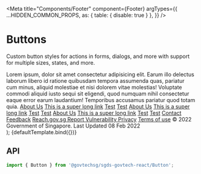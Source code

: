 
<Meta
  title="Components/Footer"
  component={Footer}
  argTypes={{
    ...HIDDEN_COMMON_PROPS,
    as: { table: { disable: true } },
  }}
/>

# Buttons

Custom button styles for actions in forms, dialogs, and more with support for multiple sizes, states, and more.

  <Footer>
    <Footer.Top>
      <Footer.Top.Header headerTitle="Singapore Government Design System">
        Lorem ipsum, dolor sit amet consectetur adipisicing elit. Earum illo
        delectus laborum libero id ratione quibusdam tempora assumenda quas,
        pariatur cum minus, aliquid molestiae et nisi dolorem vitae molestias!
        Voluptate commodi aliquid iusto sequi sit eligendi, quod numquam nihil
        consectetur eaque error earum laudantium! Temporibus accusamus pariatur
        quod totam quia.
      </Footer.Top.Header>
      <Footer.Top.Items>
        <Footer.Top.Item itemTitle="Column 1">
          <a href="">About Us</a>
          <a href="">This is a super long link</a>
          <a href="">Test</a>
          <a href="">Test</a>
        </Footer.Top.Item>
        <Footer.Top.Item itemTitle="Column 2">
          <a href="">About Us</a>
          <a href="">This is a super long link</a>
          <a href="">Test</a>
          <a href="">Test</a>
        </Footer.Top.Item>
        <Footer.Top.Item itemTitle="Column 3">
          <a href="">About Us</a>
          <a href="">This is a super long link</a>
          <a href="">Test</a>
          <a href="">Test</a>
        </Footer.Top.Item>
      </Footer.Top.Items>
      <Footer.Top.ContactLinks>
        <a href="">Contact</a>
        <a href="">Feedback</a>
        <a
          href="https://www.reach.gov.sg/"
          target="_blank"
          rel="noopener noreferrer"
        >
          Reach.gov.sg
        </a>
      </Footer.Top.ContactLinks>
    </Footer.Top>
    <Footer.Bottom>
      <Footer.Bottom.Links>
        <a
          href="https://tech.gov.sg/report_vulnerability"
          target="_blank"
          rel="noopener noreferrer"
        >
          Report Vulnerability
        </a>
        <a href="">Privacy</a>
        <a href="">Terms of use</a>
      </Footer.Bottom.Links>
      <Footer.Bottom.Copyrights>
        © 2022 Government of Singapore. Last Updated 08 Feb 2022
      </Footer.Bottom.Copyrights>
    </Footer.Bottom>
  </Footer>
);

<Canvas>
  <Story name="Default">{defaultTemplate.bind({})}</Story>
</Canvas>

## API

```jsx
import { Button } from '@govtechsg/sgds-govtech-react/Button';
```

<ArgsTable story="Default" />
